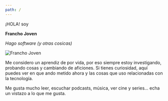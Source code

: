 ```yaml
---
path: /
---
```


<Section type="hello">
¡HOLA! soy

**Francho Joven**

_Hago software (y otras cosicas)_

</Section>

![Francho Joven](../images/francho.webp)

<Section type="dark">

Me considero un aprendiz de por vida, por eso siempre estoy investigando, probando cosas y cambiando de aficiones. Si tienes curiosidad, aquí puedes ver <Link to="/ahora/">en que ando metido ahora</Link> y <Link to="/uso/">las cosas que uso relacionadas con la tecnología.</Link>

Me gusta mucho leer, escuchar podcasts, música, ver cine y series... <Link to="/me-gusta/">echa un vistazo a lo que me gusta.</Link>

</Section>
